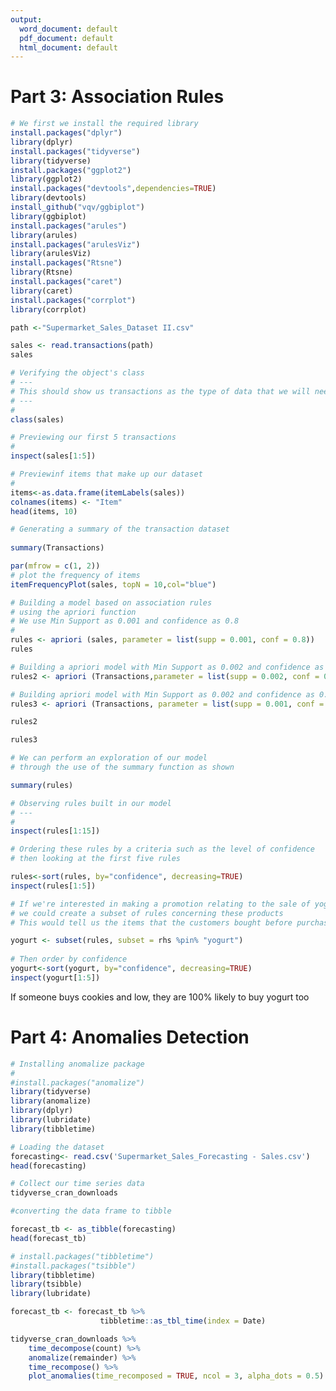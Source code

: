 ---
output:
  word_document: default
  pdf_document: default
  html_document: default
---

# Part 3: Association Rules

```{R}
# We first we install the required library 
install.packages("dplyr")
library(dplyr)
install.packages("tidyverse")
library(tidyverse)
install.packages("ggplot2")
library(ggplot2)
install.packages("devtools",dependencies=TRUE)
library(devtools) 
install_github("vqv/ggbiplot") 
library(ggbiplot)
install.packages("arules") 
library(arules)
install.packages("arulesViz")
library(arulesViz)
install.packages("Rtsne")
library(Rtsne)
install.packages("caret")
library(caret)
install.packages("corrplot")
library(corrplot)
```


```{r}
path <-"Supermarket_Sales_Dataset II.csv"

sales <- read.transactions(path)
sales
```

```{r}
# Verifying the object's class
# ---
# This should show us transactions as the type of data that we will need
# ---
# 
class(sales)
```

```{r}
# Previewing our first 5 transactions
#
inspect(sales[1:5])
```

```{r}


# Previewinf items that make up our dataset
# 
items<-as.data.frame(itemLabels(sales))
colnames(items) <- "Item"
head(items, 10)

```

```{r}
# Generating a summary of the transaction dataset
 
summary(Transactions)
```

```{r}
par(mfrow = c(1, 2))
# plot the frequency of items
itemFrequencyPlot(sales, topN = 10,col="blue")
```


```{r}

# Building a model based on association rules 
# using the apriori function 
# We use Min Support as 0.001 and confidence as 0.8
# 
rules <- apriori (sales, parameter = list(supp = 0.001, conf = 0.8))
rules
```

```{r}
# Building a apriori model with Min Support as 0.002 and confidence as 0.8.
rules2 <- apriori (Transactions,parameter = list(supp = 0.002, conf = 0.8)) 

# Building apriori model with Min Support as 0.002 and confidence as 0.6.
rules3 <- apriori (Transactions, parameter = list(supp = 0.001, conf = 0.6)) 

rules2

rules3

```


```{r}
# We can perform an exploration of our model 
# through the use of the summary function as shown

summary(rules)

```

```{r}
# Observing rules built in our model 
# ---
# 
inspect(rules[1:15])
```

```{r}

# Ordering these rules by a criteria such as the level of confidence
# then looking at the first five rules

rules<-sort(rules, by="confidence", decreasing=TRUE)
inspect(rules[1:5])
```

```{r}
# If we're interested in making a promotion relating to the sale of yogurt, 
# we could create a subset of rules concerning these products 
# This would tell us the items that the customers bought before purchasing yogurt

yogurt <- subset(rules, subset = rhs %pin% "yogurt")
 
# Then order by confidence
yogurt<-sort(yogurt, by="confidence", decreasing=TRUE)
inspect(yogurt[1:5])

```

If someone buys cookies and low, they are 100% likely to buy yogurt too


#  Part 4: Anomalies Detection

```{r}
# Installing anomalize package
# 
#install.packages("anomalize")
library(tidyverse)
library(anomalize)
library(dplyr)
library(lubridate)
library(tibbletime)
```

```{r}
# Loading the dataset
forecasting<- read.csv('Supermarket_Sales_Forecasting - Sales.csv')
head(forecasting)
```

```{r}
# Collect our time series data
tidyverse_cran_downloads
```


```{r}
#converting the data frame to tibble

forecast_tb <- as_tibble(forecasting)
head(forecast_tb)
```

```{r}
# install.packages("tibbletime")
#install.packages("tsibble")
library(tibbletime)
library(tsibble) 
library(lubridate)
```

```{r}
forecast_tb <- forecast_tb %>%
                    tibbletime::as_tbl_time(index = Date)
```

```{r}

tidyverse_cran_downloads %>%
    time_decompose(count) %>%
    anomalize(remainder) %>%
    time_recompose() %>%
    plot_anomalies(time_recomposed = TRUE, ncol = 3, alpha_dots = 0.5)

```




